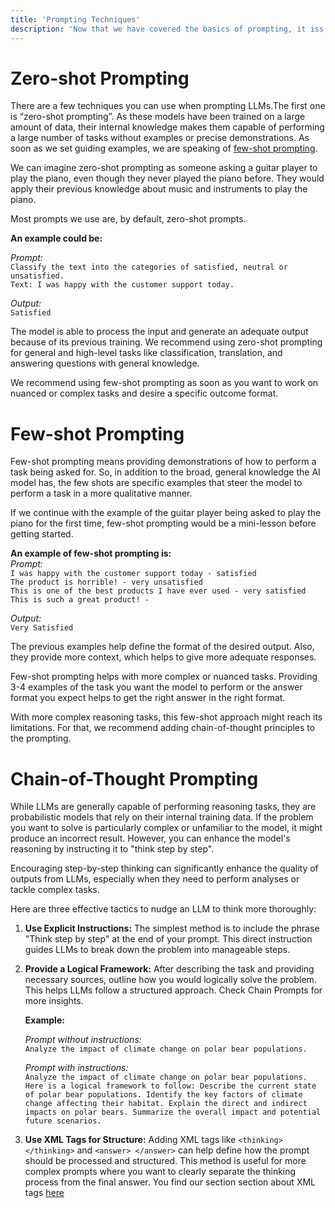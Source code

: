 ```yaml
---
title: 'Prompting Techniques'
description: 'Now that we have covered the basics of prompting, it iss time to dive into advanced techniques that will refine your ability to craft precise and powerful prompts, unlocking new possibilities and deeper interactions with LLMs.'
---
```


# Zero-shot Prompting
There are a few techniques you can use when prompting LLMs.The first one is “zero-shot prompting”. As these models have been trained on a large amount of data, their internal knowledge makes them capable of performing a large number of tasks without examples or precise demonstrations. As soon as we set guiding examples, we are speaking of [few-shot prompting](/prompting-guide/techniques/few-shot-prompting). 

We can imagine zero-shot prompting as someone asking a guitar player to play the piano, even though they never played the piano before. They would apply their previous knowledge about music and instruments to play the piano.

Most prompts we use are, by default, zero-shot prompts. 

**An example could be:**

_Prompt:_
<br />`Classify the text into the categories of satisfied, neutral or unsatisfied. `<br />
`Text: I was happy with the customer support today.`

_Output:_
<br />`Satisfied`

The model is able to process the input and generate an adequate output because of its previous training. We recommend using zero-shot prompting for general and high-level tasks like classification, translation, and answering questions with general knowledge.

We recommend using few-shot prompting as soon as you want to work on nuanced or complex tasks and desire a specific outcome format.


# Few-shot Prompting
Few-shot prompting means providing demonstrations of how to perform a task being asked for. So, in addition to the broad, general knowledge the AI model has, the few shots are specific examples that steer the model to perform a task in a more qualitative manner.

If we continue with the example of the guitar player being asked to play the piano for the first time, few-shot prompting would be a mini-lesson before getting started.

**An example of few-shot prompting is:** 
<br /> _Prompt:_
<br /> `I was happy with the customer support today - satisfied`
<br /> `The product is horrible! - very unsatisfied`
<br /> `This is one of the best products I have ever used - very satisfied`
<br /> `This is such a great product! -`

_Output:_
<br />`Very Satisfied`

The previous examples help define the format of the desired output. Also, they provide more context, which helps to give more adequate responses.

Few-shot prompting helps with more complex or nuanced tasks. Providing 3-4 examples of the task you want the model to perform or the answer format you expect helps to get the right answer in the right format.

With more complex reasoning tasks, this few-shot approach might reach its limitations. For that, we recommend adding chain-of-thought principles to the prompting.


# Chain-of-Thought Prompting
While LLMs are generally capable of performing reasoning tasks, they are probabilistic models that rely on their internal training data. If the problem you want to solve is particularly complex or unfamiliar to the model, it might produce an incorrect result. However, you can enhance the model's reasoning by instructing it to "think step by step".

Encouraging step-by-step thinking can significantly enhance the quality of outputs from LLMs, especially when they need to perform analyses or tackle complex tasks. 

Here are three effective tactics to nudge an LLM to think more thoroughly:
1. **Use Explicit Instructions:** The simplest method is to include the phrase "Think step by step" at the end of your prompt. This direct instruction guides LLMs to break down the problem into manageable steps.

2. **Provide a Logical Framework:** After describing the task and providing necessary sources, outline how you would logically solve the problem. This helps LLMs follow a structured approach. Check Chain Prompts for more insights. 

    **Example:**
    
    _Prompt without instructions:_
    <br />`Analyze the impact of climate change on polar bear populations.`
    
    _Prompt with instructions:_
    <br />`Analyze the impact of climate change on polar bear populations. Here is a logical framework to follow:
    Describe the current state of polar bear populations.
    Identify the key factors of climate change affecting their habitat.
    Explain the direct and indirect impacts on polar bears.
    Summarize the overall impact and potential future scenarios.`

3. **Use XML Tags for Structure:** Adding XML tags like `<thinking> </thinking>`  and `<answer> </answer>` can help define how the prompt should be processed and structured. This method is useful for more complex prompts where you want to clearly separate the thinking process from the final answer. You find our section section about XML tags [here](/prompt-engineering/basics/structure-your-prompt/xml-tags)





